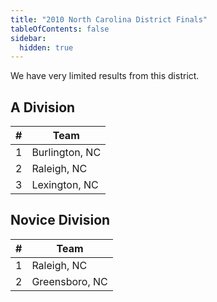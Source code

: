 ```yaml
---
title: "2010 North Carolina District Finals"
tableOfContents: false
sidebar:
  hidden: true
---
```


We have very limited results from this district.

## A Division

|    # | Team           |
| ---: | -------------- |
|    1 | Burlington, NC |
|    2 | Raleigh, NC    |
|    3 | Lexington, NC  |

## Novice Division

|    # | Team           |
| ---: | -------------- |
|    1 | Raleigh, NC    |
|    2 | Greensboro, NC |
